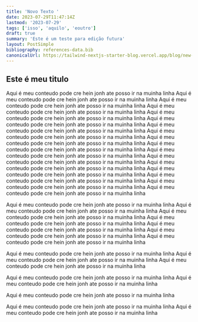 ```yaml
---
title: 'Novo Texto '
date: 2023-07-29T11:47:14Z
lastmod: '2023-07-29'
tags: ['isso', 'aquilo', 'eoutro']
draft: true
summary: 'Este é um teste para edição futura'
layout: PostSimple
bibliography: references-data.bib
canonicalUrl: https://tailwind-nextjs-starter-blog.vercel.app/blog/new-features-in-v1/
---
```


## Este é meu titulo

Aqui é meu conteudo pode cre hein jonh ate posso ir na muinha linha
Aqui é meu conteudo pode cre hein jonh ate posso ir na muinha linha
Aqui é meu conteudo pode cre hein jonh ate posso ir na muinha linha
Aqui é meu conteudo pode cre hein jonh ate posso ir na muinha linha
Aqui é meu conteudo pode cre hein jonh ate posso ir na muinha linha
Aqui é meu conteudo pode cre hein jonh ate posso ir na muinha linha
Aqui é meu conteudo pode cre hein jonh ate posso ir na muinha linha
Aqui é meu conteudo pode cre hein jonh ate posso ir na muinha linha
Aqui é meu conteudo pode cre hein jonh ate posso ir na muinha linha
Aqui é meu conteudo pode cre hein jonh ate posso ir na muinha linha
Aqui é meu conteudo pode cre hein jonh ate posso ir na muinha linha
Aqui é meu conteudo pode cre hein jonh ate posso ir na muinha linha
Aqui é meu conteudo pode cre hein jonh ate posso ir na muinha linha
Aqui é meu conteudo pode cre hein jonh ate posso ir na muinha linha
Aqui é meu conteudo pode cre hein jonh ate posso ir na muinha linha
Aqui é meu conteudo pode cre hein jonh ate posso ir na muinha linha
Aqui é meu conteudo pode cre hein jonh ate posso ir na muinha linha

Aqui é meu conteudo pode cre hein jonh ate posso ir na muinha linha
Aqui é meu conteudo pode cre hein jonh ate posso ir na muinha linha
Aqui é meu conteudo pode cre hein jonh ate posso ir na muinha linha
Aqui é meu conteudo pode cre hein jonh ate posso ir na muinha linha
Aqui é meu conteudo pode cre hein jonh ate posso ir na muinha linha
Aqui é meu conteudo pode cre hein jonh ate posso ir na muinha linha
Aqui é meu conteudo pode cre hein jonh ate posso ir na muinha linha

Aqui é meu conteudo pode cre hein jonh ate posso ir na muinha linha
Aqui é meu conteudo pode cre hein jonh ate posso ir na muinha linha
Aqui é meu conteudo pode cre hein jonh ate posso ir na muinha linha

Aqui é meu conteudo pode cre hein jonh ate posso ir na muinha linha
Aqui é meu conteudo pode cre hein jonh ate posso ir na muinha linha

Aqui é meu conteudo pode cre hein jonh ate posso ir na muinha linha

Aqui é meu conteudo pode cre hein jonh ate posso ir na muinha linha
Aqui é meu conteudo pode cre hein jonh ate posso ir na muinha linha
